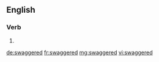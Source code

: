 ==English==

===Verb===
{{head|en|verb form}}

# {{en-past of|swagger}}

[[de:swaggered]]
[[fr:swaggered]]
[[mg:swaggered]]
[[vi:swaggered]]